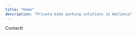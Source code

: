 ```yaml
---
title: "Home"
description: "Private bike parking solutions in Wallonia"
---
```



<Section
    styles="bg-sky-200 dark:bg-sky-900 py-7 min-h-[70vh] flex justify-center overflow-hidden"
  >
  Contactt
  </Section>